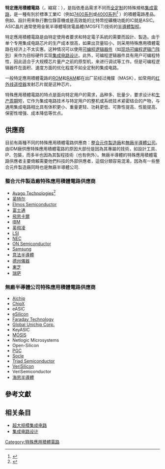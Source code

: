 {{NoteTA
|G1=Electronics
|1=zh-hans:特殊应用集成电路;zh-hk:特殊應用集成電路;zh-mo:特殊應用集成電路;zh-tw:特定應用積體電路
}}
'''特定應用積體電路'''（{{lang-en|'''A'''pplication '''S'''pecific '''I'''ntegrated '''C'''ircuit}}，縮寫：{{lang|en|'''ASIC'''}}），是指依產品需求不同而[[全定制|全定制]]的特殊規格[[集成電路|集成電路]]，是一種有別於標準工業IC（例如[[7400系列|7400系列]]或[[4000系列|4000系列]]<ref name=":0">{{Cite book|title=ASIC Design in the Silicon Sandbox: A Complete Guide to Building Mixed-signal Integrated Circuits|last=Barr|first=Keith|date=2007|publisher=McGraw-Hill|isbn=978-0-07-148161-8|location=New York|oclc=76935560}}</ref> ）的積體電路產品。例如，設計用來執行數位錄音機或是高效能的比特幣挖礦機功能的IC就是ASIC。ASIC晶片通常使用金氧半導體場效電晶體(MOSFET)技術的[[半導體製程|半導體製程]]。

特定應用積體電路是由特定使用者要求和特定電子系統的需要而設計、製造。由于单个专用集成电路芯片的生产成本很高，如果出货量较小，则采用特殊應用積體電路在经济上不太实惠。这种情况可以使用[[可编程逻辑器件|可编程逻辑器件]]（如[[现场可编程逻辑门阵列|现场可编程逻辑门阵列]]）来作为目标硬件实现[[集成电路设计|集成电路设计]]。此外，可编程逻辑器件具有用户可编程特性，因此适合于大规模芯片量产之前的原型机，来进行调试等工作。但是可编程逻辑器件在面积、速度方面的优化程度不如全定制的集成电路。

一般特定應用積體電路的[[ROM|ROM]]和[[随机存取存储器|RAM]]都在出厂前经过掩膜（MASK），如常用的[[红外线|红外线]][[遥控器|遥控器]]发射芯片就是这种芯片。

特殊應用積體電路的特点是面向特定用户的需求，品种多、批量少，要求设计和[[生产周期|生产周期]]短，它作为集成电路技术与特定用户的整机或系统技术紧密结合的产物，与通用集成电路相比具有体积更小、重量更轻、功耗更低、可靠性提高、性能提高、保密性增强、成本降低等优点。

== 供應商 ==
目前有兩種不同的特殊應用積體電路供應商：[[整合元件製造廠|整合元件製造廠]]和[[無廠半導體公司|無廠半導體公司]]。由IDM廠供應特殊應用積體電路的原因大部份是因為其專屬的技術，如設計工具、IP、包裝，而多半也因為其製程技術（也有例外）。無廠半導體的特殊應用積體電路供應者主要倚賴需要他們科技的外部供應者，這個分類容易混淆，因為有一些整合元件製造廠同時也是無廠半導體公司.

=== 整合元件製造廠特殊應用積體電路供應商 ===
* [[Avago_Technologies|Avago Technologies]]<ref>{{Cite web|title=Application-specific Integrated Circuits (ASICs)|url=https://www.broadcom.com/products/custom-silicon/asics|accessdate=2019-09-23|work=www.broadcom.com|archive-date=2021-04-18|archive-url=https://web.archive.org/web/20210418140834/https://www.broadcom.com/products/custom-silicon/asics|dead-url=no}}</ref>
* [[英特尔|英特尔]]
* [[Elmos_Semiconductor|Elmos Semiconductor]]
* [[富士通|富士通]]
* [[飛思卡爾|飛思卡爾]]
* [[IBM|IBM]]
* [[英飛凌|英飛凌]]
* [[LSI|LSI]]
* [[NEC|NEC]]
* [[ON_Semiconductor|ON Semiconductor]]
* [[Samsung|Samsung]]
* [[意法半導體|意法半導體]]
* [[德州儀器|德州儀器]]
* [[東芝|東芝]]
* [[瑞萨|瑞萨]]

=== 無廠半導體公司特殊應用積體電路供應商 ===
* [http://www.alchip.us/tw-home/ Alchip] {{Wayback|url=http://www.alchip.us/tw-home/ |date=20200726193359 }}
* [http://www.chipx.com ChipX] {{Wayback|url=http://www.chipx.com/ |date=20210225190009 }}
* eASIC
* [[eSilicon|eSilicon]]
* [http://www.faraday-tech.com Faraday Technology] {{Wayback|url=http://www.faraday-tech.com/ |date=20080828030929 }}
* [http://www.guc-asic.com Global Unichip Corp.] {{Wayback|url=http://www.guc-asic.com/ |date=20170609194957 }}
* KeyASIC
* [[MOSIS|MOSIS]]
* Netlogic Microsystems
* Open-Silicon
* [http://www.pgc.com.tw PGC] {{Wayback|url=http://www.pgc.com.tw/ |date=20210423223225 }}
* [http://www.socle-tech.com.tw/index.php Socle] {{Wayback|url=http://www.socle-tech.com.tw/index.php |date=20211116031332 }}
* [http://www.triadsemi.com Triad Semiconductor] {{Wayback|url=http://www.triadsemi.com/ |date=20210423223245 }}
* [http://www.verisilicon.com VeriSilicon] {{Wayback|url=http://www.verisilicon.com/ |date=20140110091524 }}
* VeriSemiconductor
* [[海思半導體|海思半導體]]

== 參考文獻 ==
{{reflist}}

== 相关条目 ==
* [[超大规模集成电路|超大规模集成电路]]
* [[集成电路设计|集成电路设计]]

{{数字电路}}
{{可编程逻辑设备}}
{{硬件加速}}
{{Authority control}}
{{DEFAULTSORT:ASIC}}
[[Category:特殊應用積體電路|Category:特殊應用積體電路]]